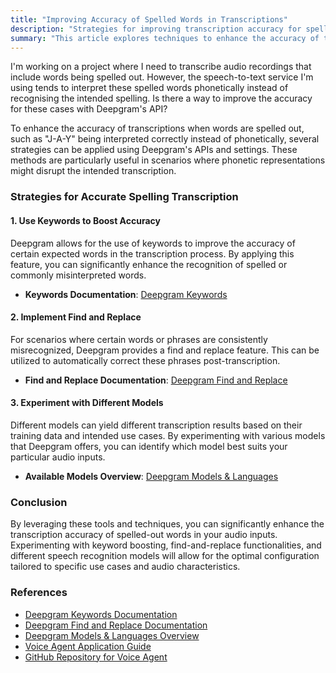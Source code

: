 ```yaml
---
title: "Improving Accuracy of Spelled Words in Transcriptions"
description: "Strategies for improving transcription accuracy for spelled words using Deepgram's speech-to-text API."
summary: "This article explores techniques to enhance the accuracy of transcriptions when words are spelled out, such as using keywords and find-and-replace functionality provided by Deepgram's APIs and settings. It addresses scenarios where phonetic representations might disrupt the intended transcription."
---
```


<CommunityQuestion>I'm working on a project where I need to transcribe audio recordings that include words being spelled out. However, the speech-to-text service I'm using tends to interpret these spelled words phonetically instead of recognising the intended spelling. Is there a way to improve the accuracy for these cases with Deepgram's API?</CommunityQuestion>

To enhance the accuracy of transcriptions when words are spelled out, such as "J-A-Y" being interpreted correctly instead of phonetically, several strategies can be applied using Deepgram's APIs and settings. These methods are particularly useful in scenarios where phonetic representations might disrupt the intended transcription.

### Strategies for Accurate Spelling Transcription

#### 1. Use Keywords to Boost Accuracy
Deepgram allows for the use of keywords to improve the accuracy of certain expected words in the transcription process. By applying this feature, you can significantly enhance the recognition of spelled or commonly misinterpreted words.

- **Keywords Documentation**: [Deepgram Keywords](https://developers.deepgram.com/docs/keywords)

#### 2. Implement Find and Replace
For scenarios where certain words or phrases are consistently misrecognized, Deepgram provides a find and replace feature. This can be utilized to automatically correct these phrases post-transcription.

- **Find and Replace Documentation**: [Deepgram Find and Replace](https://developers.deepgram.com/docs/find-and-replace)

#### 3. Experiment with Different Models
Different models can yield different transcription results based on their training data and intended use cases. By experimenting with various models that Deepgram offers, you can identify which model best suits your particular audio inputs.

- **Available Models Overview**: [Deepgram Models & Languages](https://developers.deepgram.com/docs/models-languages-overview)

### Conclusion
By leveraging these tools and techniques, you can significantly enhance the transcription accuracy of spelled-out words in your audio inputs. Experimenting with keyword boosting, find-and-replace functionalities, and different speech recognition models will allow for the optimal configuration tailored to specific use cases and audio characteristics.

### References
- [Deepgram Keywords Documentation](https://developers.deepgram.com/docs/keywords)
- [Deepgram Find and Replace Documentation](https://developers.deepgram.com/docs/find-and-replace)
- [Deepgram Models & Languages Overview](https://developers.deepgram.com/docs/models-languages-overview)
- [Voice Agent Application Guide](https://developers.deepgram.com/docs/build-voice-agent-with-twilio-deepgram-openai)
- [GitHub Repository for Voice Agent](https://github.com/deepgram/deepgram-twilio-streaming-voice-agent)